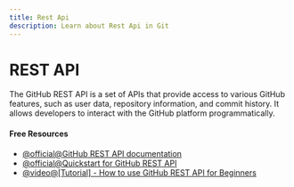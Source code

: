 ```yaml
---
title: Rest Api
description: Learn about Rest Api in Git
---
```


# REST API

The GitHub REST API is a set of APIs that provide access to various GitHub features, such as user data, repository information, and commit history. It allows developers to interact with the GitHub platform programmatically.

#### Free Resources

- [@official@GitHub REST API documentation](https://docs.github.com/en/rest?apiVersion=2022-11-28)
- [@official@Quickstart for GitHub REST API](https://docs.github.com/en/rest/quickstart?apiVersion=2022-11-28)
- [@video@[Tutorial] - How to use GitHub REST API for Beginners](https://www.youtube.com/watch?v=OvfLavRD1Os)
